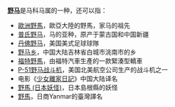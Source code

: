 '''[[野马|野马]]'''是马科马属的一种，还可以指：
*[[歐洲野馬|歐洲野馬]]，歐亞大陸的野馬，家马的祖先
*[[普氏野马|普氏野马]]，马的亚种，原产于蒙古国和中国新疆
*[[丹佛野马|丹佛野马]]，美国美式足球球隊
*[[野马乡|野马乡]]，中国大陆吉林省白城市洮南市的乡
*[[福特野馬|福特野馬]]，由福特汽車生產的一款緊湊型轎車
*[[P-51野马战斗机|P-51野马战斗机]]，美国北美航空公司生产的战斗机之一
*电影《[[少女離家日記|少女離家日記]]》中国大陆译名
*[[野馬_(日本妖怪)|野馬 (日本妖怪)]]，日本島根縣的妖怪
*[[洋馬|野馬]]，日商Yanmar的臺灣譯名

{{Disambig|Y|Cat=二字消歧义}}